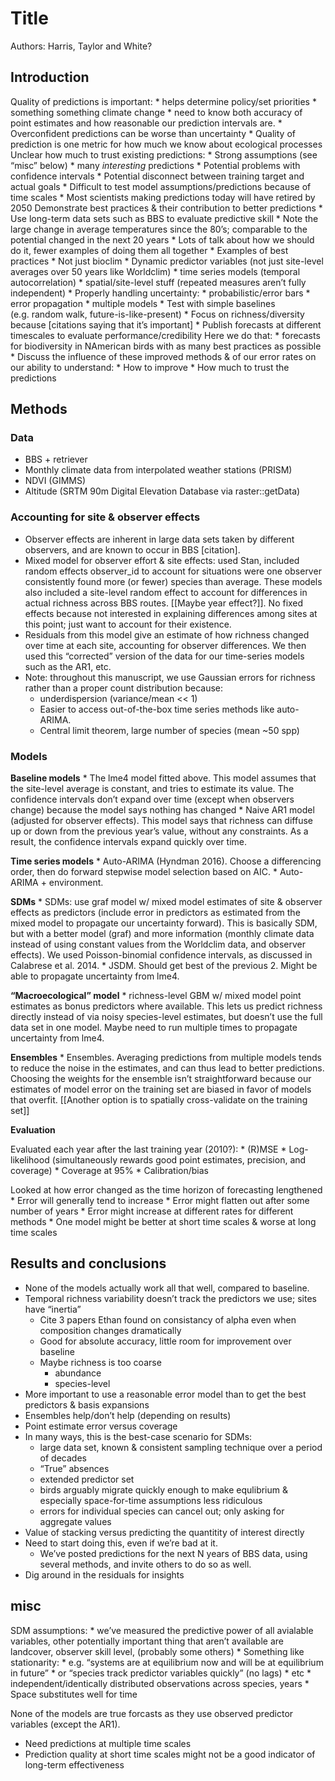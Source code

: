 # Title

Authors: Harris, Taylor and White?

## Introduction

Quality of predictions is important:
  * helps determine policy/set priorities
  * something something climate change
  * need to know both accuracy of point estimates and how reasonable our prediction intervals are.
  * Overconfident predictions can be worse than uncertainty
  * Quality of prediction is one metric for how much we know about ecological processes
Unclear how much to trust existing predictions:
  * Strong assumptions (see "misc" below)
  * many *interesting* predictions
  * Potential problems with confidence intervals
  * Potential disconnect between training target and actual goals
  * Difficult to test model assumptions/predictions because of time scales
    * Most scientists making predictions today will have retired by 2050
Demonstrate best practices \& their contribution to better predictions
  * Use long-term data sets such as BBS to evaluate predictive skill
  * Note the large change in average temperatures since the 80's; comparable to 
    the potential changed in the next 20 years 
  * Lots of talk about how we should do it, fewer examples of doing them all together
  * Examples of best practices
    * Not just bioclim
    * Dynamic predictor variables (not just site-level averages over 50 years like 
      Worldclim)
    * time series models (temporal autocorrelation)
    * spatial/site-level stuff (repeated measures aren't fully independent)
    * Properly handling uncertainty:
      * probabilistic/error bars
      * error propagation
    * multiple models
      * Test with simple baselines (e.g. random walk, future-is-like-present)
  * Focus on richness/diversity because \[citations saying that it's important\]
  * Publish forecasts at different timescales to evaluate performance/credibility
Here we do that:
  * forecasts for biodiversity in NAmerican birds with as many best practices as 
    possible
  * Discuss the influence of these improved methods \& of our error rates on our 
    ability to understand:
    * How to improve
    * How much to trust the predictions

## Methods

### Data

* BBS + retriever
* Monthly climate data from interpolated weather stations (PRISM)
* NDVI (GIMMS)
* Altitude (SRTM 90m Digital Elevation Database via raster::getData)

### Accounting for site \& observer effects
* Observer effects are inherent in
  large data sets taken by different observers, and are known to occur in BBS 
  [citation].
* Mixed model for observer effort \& site effects: used Stan, included random
  effects observer_id to account for situations were one observer consistently
  found more (or fewer) species than average. These models also included a 
  site-level random effect to account for differences in actual richness across 
  BBS routes. [[Maybe year effect?]].
  No fixed effects because not interested in explaining differences among sites
  at this point; just want to account for their existence.
* Residuals from this model give an estimate of how richness changed over time
  at each site, accounting for observer differences.  We then used this "corrected"
  version of the data for our time-series models such as the AR1, etc.
* Note: throughout this manuscript, we use Gaussian errors for richness rather than 
  a proper count distribution because:
  * underdispersion (variance/mean << 1)
  * Easier to access out-of-the-box time series methods like auto-ARIMA.
  * Central limit theorem, large number of species (mean ~50 spp)

### Models

**Baseline models**
* The lme4 model fitted above.  This model assumes that the site-level average
  is constant, and tries to estimate its value.  The confidence intervals don't
  expand over time (except when observers change) because the model says nothing
  has changed
* Naive AR1 model (adjusted for observer effects). This model says that richness 
  can diffuse up or down from the previous year's value, without any constraints.
  As a result, the confidence intervals expand quickly over time.

**Time series models**
* Auto-ARIMA (Hyndman 2016). Choose a differencing order, then do forward stepwise
  model selection based on AIC.
* Auto-ARIMA + environment.

**SDMs**
* SDMs: use graf model w/ mixed model estimates of site \& observer effects
  as predictors (include error in predictors as estimated from the mixed model
  to propagate our uncertainty forward). This is basically SDM, but with a 
  better model (graf) and more information (monthly climate data instead of 
  using constant values from the Worldclim data, and observer effects). We used 
  Poisson-binomial confidence intervals, as discussed in Calabrese et al. 2014.
* JSDM. Should get best of the previous 2. Might be able to propagate uncertainty
  from lme4.
  
**"Macroecological" model**
* richness-level GBM w/ mixed model point estimates as bonus predictors where 
  available. This lets us predict richness directly instead of via noisy 
  species-level estimates, but doesn't use the full data set in one model.
  Maybe need to run multiple times to propagate uncertainty from lme4.
  
**Ensembles**
* Ensembles. Averaging predictions from multiple models tends to reduce the 
  noise in the estimates, and can thus lead to better predictions. Choosing the
  weights for the ensemble isn't straightforward because our estimates of model 
  error on the training set are biased in favor of models that
  overfit. [[Another option is to spatially cross-validate on the training set]]

**Evaluation**

Evaluated each year after the last training year (2010?):
* (R)MSE
* Log-likelihood (simultaneously rewards good point estimates, precision, and coverage)
* Coverage at 95%
* Calibration/bias

Looked at how error changed as the time horizon of forecasting lengthened
* Error will generally tend to increase
* Error might flatten out after some number of years
* Error might increase at different rates for different methods
  * One model might be better at short time scales \& worse at long time scales

## Results and conclusions

* None of the models actually work all that well, compared to baseline.
* Temporal richness variability doesn't track the predictors we use; sites have "inertia"
  * Cite 3 papers Ethan found on consistancy of alpha even when composition changes dramatically
  * Good for absolute accuracy, little room for improvement over baseline
  * Maybe richness is too coarse
    * abundance
    * species-level
* More important to use a reasonable error model than to get the best predictors \& basis expansions
* Ensembles help/don't help (depending on results)
* Point estimate error versus coverage
* In many ways, this is the best-case scenario for SDMs:
  * large data set, known \& consistent sampling technique over a period of decades
  * "True" absences
  * extended predictor set
  * birds arguably migrate quickly enough to make equlibrium \& especially space-for-time assumptions less ridiculous
  * errors for individual species can cancel out; only asking for aggregate values
* Value of stacking versus predicting the quantitity of interest directly
* Need to start doing this, even if we're bad at it.
  * We've posted predictions for the next N years of BBS data, using several methods, and invite others to do so as well.
* Dig around in the residuals for insights


## misc

SDM assumptions:
  * we've measured the predictive power of all avialable variables, other potentially important thing that aren't available are landcover, observer skill level, (probably some others)
  * Something like stationarity:
    * e.g. "systems are at equilibrium now and will be at equilibrium in future"
    * or "species track predictor variables quickly" (no lags)
    * etc
  * independent/identically distributed observations across species, years
  * Space substitutes well for time

None of the models are true forcasts as they use observed predictor variables (except the AR1). 


* Need predictions at multiple time scales
* Prediction quality at short time scales might not be a good indicator of 
  long-term effectiveness
